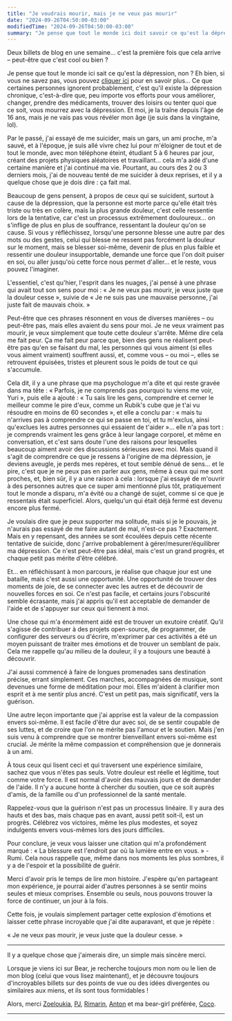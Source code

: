 ```yaml
---
title: "Je voudrais mourir, mais je ne veux pas mourir"
date: "2024-09-26T04:50:00-03:00"
modifiedTime: "2024-09-26T04:50:00-03:00"
summary: "Je pense que tout le monde ici doit savoir ce qu'est la dépression, n'est-ce pas ?"
---
```


Deux billets de blog en une semaine… c'est la première fois que cela arrive – peut-être que c'est cool ou bien ?

Je pense que tout le monde ici sait ce qu'est la dépression, non ? Eh bien, si vous ne savez pas, vous pouvez [cliquer ici](https://duckduckgo.com/?q=depression+mood) pour en savoir plus… Ce que certaines personnes ignorent probablement, c'est qu'il existe la dépression chronique, c'est-à-dire que, peu importe vos efforts pour vous améliorer, changer, prendre des médicaments, trouver des loisirs ou tenter quoi que ce soit, vous mourrez avec la dépression. Et moi, je la traîne depuis l'âge de 16 ans, mais je ne vais pas vous révéler mon âge (je suis dans la vingtaine, lol).

Par le passé, j'ai essayé de me suicider, mais un gars, un ami proche, m'a sauvé, et à l'époque, je suis allé vivre chez lui pour m'éloigner de tout et de tout le monde, avec mon téléphone éteint, étudiant 5 à 6 heures par jour, créant des projets physiques aléatoires et travaillant… cela m'a aidé d'une certaine manière et j'ai continué ma vie. Pourtant, au cours des 2 ou 3 derniers mois, j'ai de nouveau tenté de me suicider à deux reprises, et il y a quelque chose que je dois dire : ça fait mal.

Beaucoup de gens pensent, à propos de ceux qui se suicident, surtout à cause de la dépression, que la personne est morte parce qu'elle était très triste ou très en colère, mais la plus grande douleur, c'est celle ressentie lors de la tentative, car c'est un processus extrêmement douloureux… on s'inflige de plus en plus de souffrance, ressentant la douleur qu'on se cause. Si vous y réfléchissez, lorsqu'une personne blesse une autre par des mots ou des gestes, celui qui blesse ne ressent pas forcément la douleur sur le moment, mais se blesser soi-même, devenir de plus en plus faible et ressentir une douleur insupportable, demande une force que l'on doit puiser en soi, ou aller jusqu'où cette force nous permet d'aller… et le reste, vous pouvez l'imaginer.

L'essentiel, c'est qu'hier, l'esprit dans les nuages, j'ai pensé à une phrase qui avait tout son sens pour moi : « Je ne veux pas mourir, je veux juste que la douleur cesse », suivie de « Je ne suis pas une mauvaise personne, j'ai juste fait de mauvais choix. »

Peut-être que ces phrases résonnent en vous de diverses manières – ou peut-être pas, mais elles avaient du sens pour moi. Je ne veux vraiment pas mourir, je veux simplement que toute cette douleur s'arrête. Même dire cela me fait peur. Ça me fait peur parce que, bien des gens ne réalisent peut-être pas qu'en se faisant du mal, les personnes qui vous aiment (si elles vous aiment vraiment) souffrent aussi, et, comme vous – ou moi –, elles se retrouvent épuisées, tristes et pleurent sous le poids de tout ce qui s'accumule.

Cela dit, il y a une phrase que ma psychologue m'a dite et qui reste gravée dans ma tête : « Parfois, je ne comprends pas pourquoi tu viens me voir, Yuri », puis elle a ajouté : « Tu sais lire les gens, comprendre et cerner le meilleur comme le pire d'eux, comme un Rubik's cube que je t'ai vu résoudre en moins de 60 secondes », et elle a conclu par : « mais tu n'arrives pas à comprendre ce qui se passe en toi, et tu m'exclus, ainsi qu'exclues les autres personnes qui essaient de t'aider »… elle n'a pas tort : je comprends vraiment les gens grâce à leur langage corporel, et même en conversation, et c'est sans doute l'une des raisons pour lesquelles beaucoup aiment avoir des discussions sérieuses avec moi. Mais quand il s'agit de comprendre ce que je ressens à l'origine de ma dépression, je deviens aveugle, je perds mes repères, et tout semble dénué de sens… et le pire, c'est que je ne peux pas en parler aux gens, même à ceux qui me sont proches, et, bien sûr, il y a une raison à cela : lorsque j'ai essayé de m'ouvrir à des personnes autres que ce super ami mentionné plus tôt, pratiquement tout le monde a disparu, m'a évité ou a changé de sujet, comme si ce que je ressentais était superficiel. Alors, quelqu'un qui était déjà fermé est devenu encore plus fermé.

Je voulais dire que je peux supporter ma solitude, mais si je le pouvais, je n'aurais pas essayé de me faire autant de mal, n'est-ce pas ? Exactement. Mais en y repensant, des années se sont écoulées depuis cette récente tentative de suicide, donc j'arrive probablement à gérer/mesurer/équilibrer ma dépression. Ce n'est peut-être pas idéal, mais c'est un grand progrès, et chaque petit pas mérite d'être célébré.

Et… en réfléchissant à mon parcours, je réalise que chaque jour est une bataille, mais c'est aussi une opportunité. Une opportunité de trouver des moments de joie, de se connecter avec les autres et de découvrir de nouvelles forces en soi. Ce n'est pas facile, et certains jours l'obscurité semble écrasante, mais j'ai appris qu'il est acceptable de demander de l'aide et de s'appuyer sur ceux qui tiennent à moi.

Une chose qui m'a énormément aidé est de trouver un exutoire créatif. Qu'il s'agisse de contribuer à des projets open-source, de programmer, de configurer des serveurs ou d'écrire, m'exprimer par ces activités a été un moyen puissant de traiter mes émotions et de trouver un semblant de paix. Cela me rappelle qu'au milieu de la douleur, il y a toujours une beauté à découvrir.

J'ai aussi commencé à faire de longues promenades sans destination précise, errant simplement. Ces marches, accompagnées de musique, sont devenues une forme de méditation pour moi. Elles m'aident à clarifier mon esprit et à me sentir plus ancré. C'est un petit pas, mais significatif, vers la guérison.

Une autre leçon importante que j'ai apprise est la valeur de la compassion envers soi-même. Il est facile d'être dur avec soi, de se sentir coupable de ses luttes, et de croire que l'on ne mérite pas l'amour et le soutien. Mais j'en suis venu à comprendre que se montrer bienveillant envers soi-même est crucial. Je mérite la même compassion et compréhension que je donnerais à un ami.

À tous ceux qui lisent ceci et qui traversent une expérience similaire, sachez que vous n'êtes pas seuls. Votre douleur est réelle et légitime, tout comme votre force. Il est normal d'avoir des mauvais jours et de demander de l'aide. Il n'y a aucune honte à chercher du soutien, que ce soit auprès d'amis, de la famille ou d'un professionnel de la santé mentale.

Rappelez-vous que la guérison n'est pas un processus linéaire. Il y aura des hauts et des bas, mais chaque pas en avant, aussi petit soit-il, est un progrès. Célébrez vos victoires, même les plus modestes, et soyez indulgents envers vous-mêmes lors des jours difficiles.

Pour conclure, je veux vous laisser une citation qui m'a profondément marqué : « La blessure est l'endroit par où la lumière entre en vous. » - Rumi. Cela nous rappelle que, même dans nos moments les plus sombres, il y a de l'espoir et la possibilité de guérir.

Merci d'avoir pris le temps de lire mon histoire. J'espère qu'en partageant mon expérience, je pourrai aider d'autres personnes à se sentir moins seules et mieux comprises. Ensemble ou seuls, nous pouvons trouver la force de continuer, un jour à la fois.

Cette fois, je voulais simplement partager cette explosion d'émotions et laisser cette phrase incroyable que j'ai dite auparavant, et que je répète :

« Je ne veux pas mourir, je veux juste que la douleur cesse. »

---

Il y a quelque chose que j'aimerais dire, un simple mais sincère merci.

Lorsque je viens ici sur Bear, je recherche toujours mon nom ou le lien de mon blog (celui que vous lisez maintenant), et je découvre toujours d'incroyables billets sur des points de vue ou des idées divergentes ou similaires aux miens, et ils sont tous formidables !

Alors, merci [Zoeloukia](https://zoeloukia.bearblog.dev/were-just-as-wonderful-as-we-always-were), [PJ](https://pj.bearblog.dev/it-doesnt-have-to-be-one-or-the-other), [Rimarin](https://rimarin.bearblog.dev/links), [Anton](https://anton.earth/social-media-crisis) et ma bear-girl préférée, [Coco](https://coco-fraise.bearblog.dev/on-having-outgrown-a-city).

---
